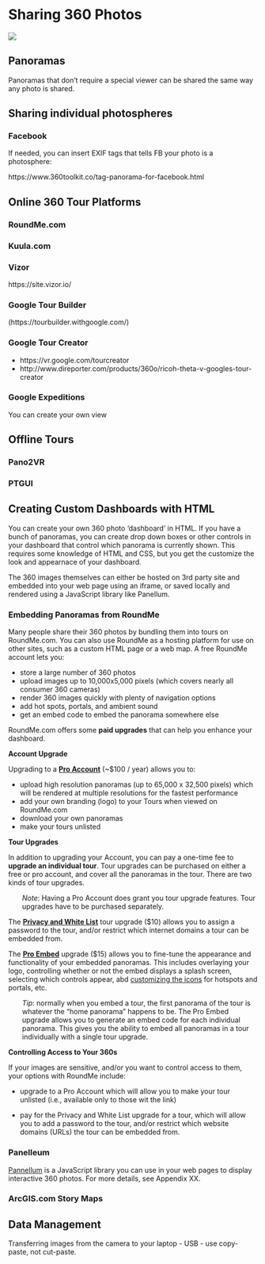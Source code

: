 # Sharing 360 Photos

![](images/work-in-progress_200x118.png)

## Panoramas

Panoramas that don't require a special viewer can be shared the same way any photo is shared.

## Sharing individual photospheres

### Facebook

If needed, you can insert EXIF tags that tells FB your photo is a photosphere:

https://www.360toolkit.co/tag-panorama-for-facebook.html

## Online 360 Tour Platforms

### RoundMe.com

### Kuula.com

### Vizor

https://site.vizor.io/


### Google Tour Builder

(https://tourbuilder.withgoogle.com/)

### Google Tour Creator

- https://vr.google.com/tourcreator
- http://www.direporter.com/products/360o/ricoh-theta-v-googles-tour-creator

### Google Expeditions


You can create your own view

## Offline Tours

### Pano2VR

### PTGUI

## Creating Custom Dashboards with HTML

You can create your own 360 photo 'dashboard' in HTML. If you have a bunch of panoramas, you can create drop down boxes or other controls in your dashboard that control which panorama is currently shown. This requires some knowledge of HTML and CSS, but you get the customize the look and appearnace of your dashboard.

The 360 images themselves can either be hosted on 3rd party site and embedded into your web page using an iframe, or saved locally and rendered using a JavaScript library like Panellum. 

### Embedding Panoramas from RoundMe

Many people share their 360 photos by bundling them into tours on RoundMe.com. You can also use RoundMe as a hosting platform for use on other sites, such as a custom HTML page or a web map. A free RoundMe account lets you:

- store a large number of 360 photos  
- upload images up to 10,000x5,000 pixels (which covers nearly all consumer 360 cameras)  
- render 360 images quickly with plenty of navigation options 
- add hot spots, portals, and ambient sound  
- get an embed code to embed the panorama somewhere else

RoundMe.com offers some **paid upgrades** that can help you enhance your dashboard. 

**Account Upgrade**

Upgrading to a **[Pro Account](https://roundme.com/pricing/pro-account){target="_blank" rel="noopener"}** (~$100 / year) allows you to:

- upload high resolution panoramas (up to 65,000 x 32,500 pixels) which will be rendered at multiple resolutions for the fastest performance  
- add your own branding (logo) to your Tours when viewed on RoundMe.com
- download your own panoramas  
- make your tours unlisted

**Tour Upgrades**

In addition to upgrading your Account, you can pay a one-time fee to **upgrade an individual tour**. Tour upgrades can be purchased on either a free or pro account, and cover all the panoramas in the tour. There are two kinds of tour upgrades.

<p style="margin-left:2em;">*Note*: Having a Pro Account does grant you tour upgrade features. Tour upgrades have to be purchased separately.</p>

The **[Privacy and White List](https://help.roundme.com/en/articles/2444359-how-do-i-use-privacy-and-white-list-tour-upgrade-password-protection-for-the-tour){target="_blank" rel="noopener"}** tour upgrade ($10) allows you to assign a password to the tour, and/or restrict which internet domains a tour can be embedded from.

The **[Pro Embed](https://roundme.com/pricing/pro-embed){target="_blank" rel="noopener"}** upgrade ($15) allows you to fine-tune the appearance and functionality of your embedded panoramas. This includes overlaying your logo, controlling whether or not the embed displays a splash screen, selecting which controls appear, abd [customizing the icons](https://help.roundme.com/en/articles/2444355-how-do-i-customize-the-hotspot-and-portal-icons){target="_blank" rel="noopener"} for hotspots and portals, etc. 

<p style="margin-left:2em;">*Tip*: normally when you embed a tour, the first panorama of the tour is whatever the "home panorama" happens to be. The Pro Embed upgrade allows you to generate an embed code for each individual panorama. This gives you the ability to embed all panoramas in a tour individually with a single tour upgrade.</p>

**Controlling Access to Your 360s**

If your images are sensitive, and/or you want to control access to them, your options with RoundMe include:

- upgrade to a Pro Account which will allow you to make your tour unlisted (i.e., available only to those wit the link)

- pay for the Privacy and White List upgrade for a tour, which will allow you to add a password to the tour, and/or restrict which website domains (URLs) the tour can be embedded from. 

### Panelleum

[Pannellum](https://pannellum.org/){target="_blank" rel="noopener"} is a JavaScript library you can use in your web pages to display interactive 360 photos. For more details, see Appendix XX.

### ArcGIS.com Story Maps



## Data Management

Transferring images from the camera to your laptop
 - USB - use copy-paste, not cut-paste.


